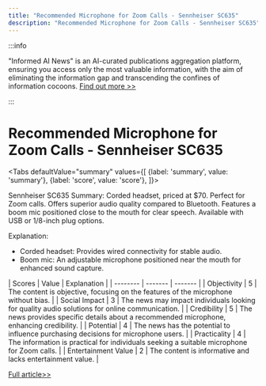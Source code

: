 ```yaml
---
title: "Recommended Microphone for Zoom Calls - Sennheiser SC635"
description: "Recommended Microphone for Zoom Calls - Sennheiser SC635"
---
```



:::info

"Informed AI News" is an AI-curated publications aggregation platform, ensuring you access only the most valuable information, with the aim of eliminating the information gap and transcending the confines of information cocoons.  [Find out more >>](/docs/guides)

:::

# Recommended Microphone for Zoom Calls - Sennheiser SC635


<Tabs
	defaultValue="summary"
	values={[
	{label: 'summary', value: 'summary'},
	{label: 'score', value: 'score'},
]}>
<TabItem value="summary">


Sennheiser SC635 Summary:
Corded headset, priced at $70.
Perfect for Zoom calls.
Offers superior audio quality compared to Bluetooth.
Features a boom mic positioned close to the mouth for clear speech.
Available with USB or 1/8-inch plug options.

Explanation:
- Corded headset: Provides wired connectivity for stable audio.
- Boom mic: An adjustable microphone positioned near the mouth for enhanced sound capture.
</TabItem>
<TabItem value="score">
	| Scores     | Value   | Explanation |
	| -------- | ------- | ------- |
	| Objectivity  | 5    | The content is objective, focusing on the features of the microphone without bias.    |
	| Social Impact | 3     | The news may impact individuals looking for quality audio solutions for online communication.    |
	| Credibility    | 5    | The news provides specific details about a recommended microphone, enhancing credibility.    |
	| Potential    | 4    | The news has the potential to influence purchasing decisions for microphone users.    |
	| Practicality    | 4    | The information is practical for individuals seeking a suitable microphone for Zoom calls.    |
	| Entertainment Value    | 2    | The content is informative and lacks entertainment value.    |
</TabItem>
</Tabs>

[Full article>>](https://www.cnet.com/tech/best-microphone-for-zoom-according-to-the-cnet-staff-who-use-them/#ftag=CAD590a51e)
